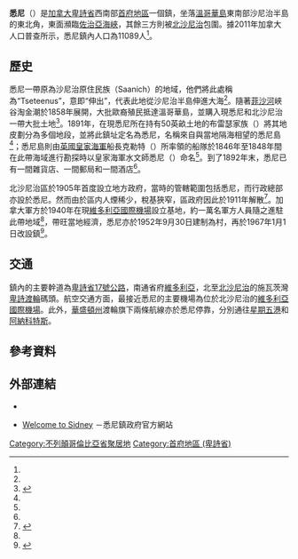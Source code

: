 {{noteTA
|G1=地名
|1=zh-hans:萨尼奇;zh-hk:沙尼治;zh-mo:沙尼治;zh-tw:薩尼奇;
}}
{{Infobox settlement
|name                   = 悉尼
|native_name            = {{lang|en|Sidney}}
|official_name          = 
|settlement_type        = 鎮
|nickname               = 
|motto                  = {{lang-la|Pharus exclararet nos}}<br>（讓明燈為我們指路）
|image_skyline          = 1936 Post Office Building, Sidney, BC.jpg
|imagesize              = 
|image_caption          = 悉尼郵局
|image_flag             = 
|image_seal             = 
|image_map              = 
|mapsize                = 
|map_caption            = 
|pushpin_map = Canada British Columbia<!-- the name of a location map as per http://en.wikipedia.org/wiki/Template:Location_map -->
|pushpin_label_position =<!-- the position of the pushpin label: left, right, top, bottom, none -->
|pushpin_map_caption    = 悉尼在卑詩省內的位置
|pushpin_mapsize =
|coordinates_region     = CA-BC
|subdivision_type       = 國家
|subdivision_type1      = [[加拿大行政區劃|省]]
|subdivision_type2      = [[不列顛哥倫比亞省行政區劃|區域]]
|subdivision_name       = {{CAN}}
|subdivision_name1      = [[卑詩省|卑詩省]]
|subdivision_name2      = [[首府地區_(卑詩省)|首府地區]]
|leader_title           = 鎮長
|leader_name            = 拉利·克羅斯<br>（{{lang|en|Larry Cross}}）
|established_title      = 建制
|established_date       = 1952年9月30日（設村）<br>1967年1月1日（改設鎮）<ref name="GeoBC"/>
|area_footnotes         = <ref name="2011census">{{Cite web |url=http://www12.statcan.gc.ca/census-recensement/2011/dp-pd/prof/details/page.cfm?Lang=E&Geo1=CSD&Code1=5917010&Geo2=CD&Code2=5917&Data=Count&SearchText=sidney&SearchType=Begins&SearchPR=59&B1=All&Custom=&TABID=1 |title=Census Profile - Census Subdivision |accessdate=2014-02-08 |work=[[加拿大統計局|加拿大統計局]] |date=2014-01-08 |archive-date=2016-03-04 |archive-url=https://web.archive.org/web/20160304113521/http://www12.statcan.gc.ca/census-recensement/2011/dp-pd/prof/details/page.cfm?Lang=E&Geo1=CSD&Code1=5917010&Geo2=CD&Code2=5917&Data=Count&SearchText=sidney&SearchType=Begins&SearchPR=59&B1=All&Custom=&TABID=1 |dead-url=no }}</ref>
|area_magnitude         = 
|area_total_km2         = 
|area_land_km2          = 5.12
|area_water_km2         = 
|area_water_percent     = 
|area_urban_km2         = 
|area_metro_km2         = 
|population_as_of       = 2011年
|population_footnotes   = <ref name="2011census" />
|population_note        = 
|population_total       = 11178
|population_metro       = 
|population_urban       = 
|population_density_km2 = 2183.6 
|timezone               = [[太平洋時區|太平洋時區]]（PST）
|utc_offset             = -8
|timezone_DST           = [[太平洋時區|太平洋夏令時區]]（PDT）
|utc_offset_DST         = -7
|latd= 48|latm= 39|lats= 2|latNS=N
|longd= 123|longm= 23|longs= 55|longEW=W
|elevation_m            = 
|area_code              = 236， 250,778
|website                = [http://www.sidney.ca/ sidney.ca]
|footnotes              = 
}}
'''悉尼'''（{{lang-en|Sidney}}）是[[加拿大|加拿大]][[卑詩省|卑詩省]]西南部[[首府地區_(卑詩省)|首府地區]]一個鎮，坐落[[溫哥華島|溫哥華島]]東南部沙尼治半島的東北角，東面瀕臨[[佐治亞海峽|佐治亞海峽]]，其餘三方則被[[北沙尼治|北沙尼治]]包圍。據2011年加拿大人口普查所示，悉尼鎮內人口為11089人<ref name="2011census" />。

==歷史==
悉尼一帶原為沙尼治原住民族（Saanich）的地域，他們將此處稱為“Tseteenus”，意即“伸出”，代表此地從沙尼治半島伸進大海<ref name="GeoBC"/>。隨著[[菲沙河|菲沙河]]峽谷淘金潮於1858年展開，大批歐裔殖民抵達溫哥華島，並購入現悉尼和北沙尼治一帶大批土地<ref name="hist">{{Cite web |url=http://www.sidney.ca/Residents/About_Sidney/History.htm |title=History |accessdate=2014-02-08 |work=悉尼鎮政府政府 |deadurl=yes |archiveurl=https://web.archive.org/web/20140222031448/http://www.sidney.ca/Residents/About_Sidney/History.htm |archivedate=2014-02-22 }}</ref>。1891年，在現悉尼所在持有50英畝土地的布雷瑟家族（{{lang|en|Brethour family}}）將其地皮劃分為多個地段，並將此鎮址定名為悉尼，名稱來自與當地隔海相望的悉尼島<ref name="hist"/>；悉尼島則由[[英國皇家海軍|英國皇家海軍]]船長克勒特（{{lang|en|Henry Kellett}}）所率領的船隊於1846年至1848年間在此帶海域進行勘探時以皇家海軍水文師悉尼（{{lang|en|Frederick William Sidney}}）命名<ref name="hist"/>。到了1892年末，悉尼已有一間雜貨店、一間郵局和一間酒店<ref name="hist"/>。

北沙尼治區於1905年首度設立地方政府，當時的管轄範圍包括悉尼，而行政總部亦設於悉尼。然而由於區内人煙稀少，稅基狹窄，區政府因此於1911年解散<ref name="NShist">{{Cite web |url=http://www.northsaanich.ca/Visitors/About_North_Saanich/History.htm |title=History |accessdate=2014-02-08 |work=北沙尼治區政府 |deadurl=yes |archiveurl=https://web.archive.org/web/20140222210839/http://www.northsaanich.ca/Visitors/About_North_Saanich/History.htm |archivedate=2014-02-22 }}</ref>。加拿大軍方於1940年在現[[維多利亞國際機場|維多利亞國際機場]]設立基地，約一萬名軍方人員隨之進駐此帶地域<ref name="NShist"/>，帶旺當地經濟，悉尼亦於1952年9月30日建制為村，再於1967年1月1日改設鎮<ref name="GeoBC">{{Cite web |url=http://apps.gov.bc.ca/pub/bcgnws/names/27029.html |title=BC Geographical Names: Sidney (town) |accessdate=2014-02-08 |work=GeoBC |archive-date=2019-08-20 |archive-url=https://web.archive.org/web/20190820090743/http://apps.gov.bc.ca/pub/bcgnws/names/27029.html |dead-url=no }}</ref>。

==交通==
鎮內的主要幹道為[[卑詩省17號公路|卑詩省17號公路]]，南通省府[[維多利亞_(卑詩)|維多利亞]]，北至[[北沙尼治|北沙尼治]]的施瓦茨灣[[卑詩渡輪|卑詩渡輪]]碼頭。航空交通方面，最接近悉尼的主要機場為位於北沙尼治的[[維多利亞國際機場|維多利亞國際機場]]。此外，[[華盛頓州|華盛頓州]]渡輪旗下兩條航線亦於悉尼停靠，分別通往[[星期五港|星期五港]]和[[阿納科特斯_(華盛頓州)|阿納科特斯]]。

==參考資料==
{{Reflist}}

==外部連結==
*{{Commons-inline|Category:Sidney, British Columbia|悉尼}}
*{{en}}[http://www.sidney.ca/ Welcome to Sidney] {{Wayback|url=http://www.sidney.ca/ |date=20210118041650 }}－悉尼鎮政府官方網站

{{不列颠哥伦比亚省行政区划}}

[[Category:不列顛哥倫比亞省聚居地|Category:不列顛哥倫比亞省聚居地]]
[[Category:首府地區_(卑詩省)|Category:首府地區 (卑詩省)]]